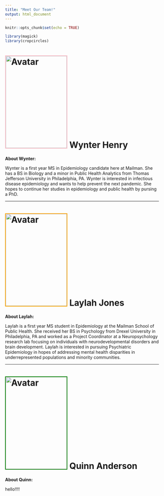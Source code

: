 ```yaml
---
title: "Meet Our Team!"
output: html_document
---
```


```r
knitr::opts_chunk$set(echo = TRUE)

library(magick)
library(cropcircles)
```


# <img src="pictures/wynter.jpeg" alt="Avatar" width="200" height="300" style="border:2px solid pink"> Wynter Henry

**About Wynter:**

Wynter is a first year MS in Epidemiology candidate here at Mailman. She has a BS in Biology and a minor in Public Health Analytics from Thomas Jefferson University in Philadelphia, PA. Wynter is interested in infectious disease epidemiology and wants to help prevent the next pandemic. She hopes to continue her studies in epidemiology and public health by pursing a PhD. 

-----------------------------------------------------

# <img src="pictures/laylah.jpeg" alt="Avatar" width="200" height="300" style="border:2px solid orange"> Laylah Jones

**About Laylah:**

Laylah is a first year MS student in Epidemiology at the Mailman School of Public Health. She received her BS in Psychology from Drexel University in Philadelphia, PA and worked as a Project Coordinator at a Neuropsychology research lab focusing on individuals with neurodevelopmental disorders and brain development. Laylah is interested in pursuing Psychiatric Epidemiology in hopes of addressing mental health disparities in underrepresented populations and minority communities.

-----------------------------------------------------

# <img src="pictures/quinn.jpeg" alt="Avatar" width="200" height="300" style="border:2px solid green"> Quinn Anderson

**About Quinn:**

hello!!!! 